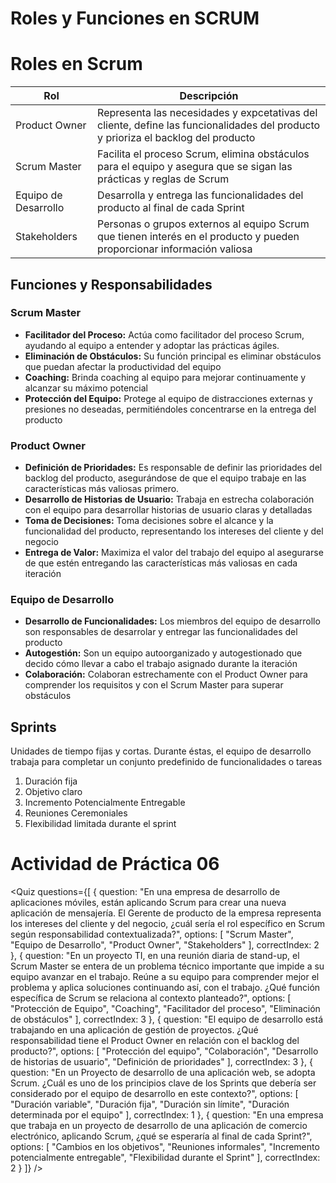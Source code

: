 # Roles y Funciones en SCRUM

# Roles en Scrum

|Rol|Descripción|
|---|---|
|Product Owner|Representa las necesidades y expcetativas del cliente, define las funcionalidades del producto y prioriza el backlog del producto|
|Scrum Master|Facilita el proceso Scrum, elimina obstáculos para el equipo y asegura que se sigan las prácticas y reglas de Scrum|
|Equipo de Desarrollo|Desarrolla y entrega las funcionalidades del producto al final de cada Sprint|
|Stakeholders|Personas o grupos externos al equipo Scrum que tienen interés en el producto y pueden proporcionar información valiosa|


## Funciones y Responsabilidades

### Scrum Master
- **Facilitador del Proceso:** Actúa como facilitador del proceso Scrum, ayudando al equipo a entender y adoptar las prácticas ágiles.
- **Eliminación de Obstáculos:** Su función principal es eliminar obstáculos que puedan afectar la productividad del equipo
- **Coaching:** Brinda coaching al equipo para mejorar continuamente y alcanzar su máximo potencial
- **Protección del Equipo:** Protege al equipo de distracciones externas y presiones no deseadas, permitiéndoles concentrarse en la entrega del producto

### Product Owner
- **Definición de Prioridades:** Es responsable de definir las prioridades del backlog del producto, asegurándose de que el equipo trabaje en las características más valiosas primero.
- **Desarrollo de Historias de Usuario:** Trabaja en estrecha colaboración con el equipo para desarrollar historias de usuario claras y detalladas
- **Toma de Decisiones:** Toma decisiones sobre el alcance y la funcionalidad del producto, representando los intereses del cliente y del negocio
- **Entrega de Valor:** Maximiza el valor del trabajo del equipo al asegurarse de que estén entregando las características más valiosas en cada iteración

### Equipo de Desarrollo
- **Desarrollo de Funcionalidades:** Los miembros del equipo de desarrollo son responsables de desarrolar y entregar las funcionalidades del producto
- **Autogestión:** Son un equipo autoorganizado y autogestionado que decido cómo llevar a cabo el trabajo asignado durante la iteración
- **Colaboración:** Colaboran estrechamente con el Product Owner para comprender los requisitos y con el Scrum Master para superar obstáculos

## Sprints
Unidades de tiempo fijas y cortas. Durante éstas, el equipo de desarrollo trabaja para completar un conjunto predefinido de funcionalidades o tareas

1. Duración fija
2. Objetivo claro
3. Incremento Potencialmente Entregable
4. Reuniones Ceremoniales
5. Flexibilidad limitada durante el sprint

# Actividad de Práctica 06

<Quiz questions={[
  {
    question: "En una empresa de desarrollo de aplicaciones móviles, están aplicando Scrum para crear una nueva aplicación de mensajería. El Gerente de producto de la empresa representa los intereses del cliente y del negocio, ¿cuál sería el rol específico en Scrum según responsabilidad contextualizada?",
    options: [
      "Scrum Master",
      "Equipo de Desarrollo",
      "Product Owner",
      "Stakeholders"
    ],
    correctIndex: 2
  },
  {
    question: "En un proyecto TI, en una reunión diaria de stand-up, el Scrum Master se entera de un problema técnico importante que impide a su equipo avanzar en el trabajo. Reúne a su equipo para comprender mejor el problema y aplica soluciones continuando así, con el trabajo. ¿Qué función específica de Scrum se relaciona al contexto planteado?",
    options: [
      "Protección de Equipo",
      "Coaching",
      "Facilitador del proceso",
      "Eliminación de obstáculos"
    ],
    correctIndex: 3
  },
  {
    question: "El equipo de desarrollo está trabajando en una aplicación de gestión de proyectos. ¿Qué responsabilidad tiene el Product Owner en relación con el backlog del producto?",
    options: [
      "Protección del equipo",
      "Colaboración",
      "Desarrollo de historias de usuario",
      "Definición de prioridades"
    ],
    correctIndex: 3
  },
  {
    question: "En un Proyecto de desarrollo de una aplicación web, se adopta Scrum. ¿Cuál es uno de los principios clave de los Sprints que debería ser considerado por el equipo de desarrollo en este contexto?",
    options: [
      "Duración variable",
      "Duración fija",
      "Duración sin límite",
      "Duración determinada por el equipo"
    ],
    correctIndex: 1
  },
  {
    question: "En una empresa que trabaja en un proyecto de desarrollo de una aplicación de comercio electrónico, aplicando Scrum, ¿qué se esperaría al final de cada Sprint?",
    options: [
      "Cambios en los objetivos",
      "Reuniones informales",
      "Incremento potencialmente entregable",
      "Flexibilidad durante el Sprint"
    ],
    correctIndex: 2
  }
]} />